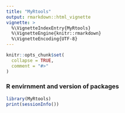 ---
title: "MyRtools"
output: rmarkdown::html_vignette
vignette: >
  %\VignetteIndexEntry{MyRtools}
  %\VignetteEngine{knitr::rmarkdown}
  %\VignetteEncoding{UTF-8}
---

```{r, include = FALSE, warning=F}
knitr::opts_chunk$set(
  collapse = TRUE,
  comment = "#>"
)
```


### R envirnment and version of packages 
```{r}
library(MyRtools)
print(sessionInfo())
```

